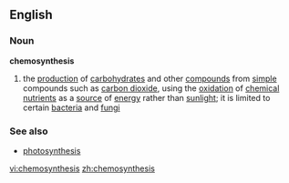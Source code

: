 ==English==
===Noun===
{{wikipedia}}
'''chemosynthesis'''
# the [[production]] of [[carbohydrate]]s and other [[compound]]s from [[simple]] compounds such as [[carbon dioxide]], using the [[oxidation]] of [[chemical]] [[nutrient]]s as a [[source]] of [[energy]] rather than [[sunlight]]; it is limited to certain [[bacteria]] and [[fungi]]
===See also===
*[[photosynthesis]]

[[vi:chemosynthesis]]
[[zh:chemosynthesis]]